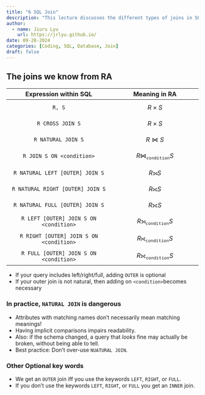 ```yaml
---
title: "6 SQL Join"
description: "This lecture discusses the different types of joins in SQL, including inner, outer, and cross joins. It also covers the dangers of using NATURAL JOIN and the best practices for using joins in SQL."
author:
  - name: Jiuru Lyu
    url: https://jrlyu.github.io/
date: 09-28-2024
categories: [Coding, SQL, Database, Join]
draft: false
---
```


## The joins we know from RA

|          Expression within SQL          | Meaning in RA                     |
| :-------------------------------------: | --------------------------------- |
|                 `R, S`                  | $$R\times S$$                     |
|            `R CROSS JOIN S`             | $$R\times S$$                     |
|           `R NATURAL JOIN S`            | $$R\bowtie S$$                    |
|        `R JOIN S ON <condition>`        | $$R\bowtie_\texttt{condition} S$$ |
|     `R NATURAL LEFT [OUTER] JOIN S`     | $$R⟕S$$                           |
|    `R NATURAL RIGHT [OUTER] JOIN S`     | $$R⟖S$$                           |
|     `R NATURAL FULL [OUTER] JOIN S`     | $$R⟗S$$                           |
| `R LEFT [OUTER] JOIN S ON <condition>`  | $$R⟕_\texttt{condition}S$$        |
| `R RIGHT [OUTER] JOIN S ON <condition>` | $$R⟖_\texttt{condition}S$$        |
| `R FULL [OUTER] JOIN S ON <condition>`  | $$R⟗_\texttt{condition}S$$        |

- If your query includes left/right/full, adding `OUTER` is optional
- If your outer join is not natural, then adding on `<condition> `becomes necessary

### In practice, `NATURAL JOIN` is dangerous
- Attributes with matching names don’t necessarily mean matching meanings!
- Having implicit comparisons impairs readability.
- Also: if the schema changed, a query that _looks_ fine may actually be broken, without being able to tell.
- Best practice: Don’t over-use `NUATURAL JOIN`.

### Other Optional key words
- We get an `OUTER` join iff you use the keywords `LEFT`, `RIGHT`, or `FULL`.
- If you don’t use the keywords `LEFT`, `RIGHT`, or `FULL` you get an `INNER` join.
